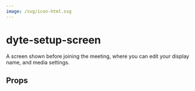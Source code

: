 ```yaml
---
image: /svg/icon-html.svg
---
```


# dyte-setup-screen

A screen shown before joining the meeting, where you can edit your display name,
and media settings.

## Props

<PropsTable of="dyte-setup-screen" />
